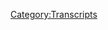 {{Transcript
    | title         = [[723: September 8, 2022]]
    | caption       = [https://knowledgefight.libsyn.com/723-september-8-2022 Listen to this episode on Libsyn]
    | episodeNumber = [[723: September 8, 2022|723]]
    | length        = 01:23:28
}}

{{MessageBox
    | header     = Warning: Bot Generated Content
    | text       = This transcript was automatically generated by transcription software and likely contains many mistakes and misattributions. Please check the audio for definitive quotes, attribution, and context.
    | image      = N3yvass4myg91.webp
    | imagewidth = 50px
    | id         = warning
}}

{{TranscriptBlock
    | name      = Alex Jones
    | timestamp = 00:04
    | text      = Red Alert. Red alert. Red alert. Red Alert knowledge five days. Damn, Jordan I'm sweating. Knowledge party.com It's time to pray. I have great respect for knowledge like knowledge. I'm sick of them posing as if they're the good guys shank me or the bad guy. Knowledge. I'm Dan and Jordan knowledge fight need money Andy and Andy are stopping Andy and Cam handy in Kansas. Just starting to pray. Andy in Kansas, you're on the airplane for a huge fan. I love your world. Knowledge by knowledge fight.com
}}

{{TranscriptBlock
    | name      = Dan
    | timestamp = 00:59
    | text      = Hey, everybody, welcome back. Now try it. I'm damn I'm Jordan. We're a couple dudes sit around worship at the altar of saline and talk a little bit about Alex Jones. Oh, indeed.
}}

{{TranscriptBlock
    | name      = Jordan
    | timestamp = 01:07
    | text      = We are Dan Jordan. Jordan, good question for you. What's your spot today
}}

{{TranscriptBlock
    | name      = Dan
    | timestamp = 01:12
    | text      = but my bright spot today is that while we were recording our last episode, it was brought to my attention on Twitter. Yes. The All Star greatest civil rights attorney of all time. Norm Pattis. Yeah. To our name in a in a court hearing about Alex's bankruptcy cit. Yeah, we're about like the the Connecticut case. Yeah, yeah, getting the name dry. It's knowledge. First, I believe
}}

{{TranscriptBlock
    | name      = Jordan
    | timestamp = 01:41
    | text      = that. I like that, that. I appreciate that. If that was on purpose, Hi, Mark, top marks to you. If it's not on purpose, we earned it. I received
}}

{{TranscriptBlock
    | name      = Dan
    | timestamp = 01:51
    | text      = the rights attorney slash pantsless racist stand up comedian who's
}}

{{TranscriptBlock
    | name      = Jordan
    | timestamp = 01:56
    | text      = gonna say I would have preferred I think I would have preferred to be in his top five
}}

{{TranscriptBlock
    | name      = Dan
    | timestamp = 02:00
    | text      = woke insurance agent,
}}

{{TranscriptBlock
    | name      = Jordan
    | timestamp = 02:01
    | text      = I would have been like, Ah, I mean, if he had written a bit about how these two idiots in Chicago or SJ W's or whatever, that would have been good. I would have been happier with that.
}}

{{TranscriptBlock
    | name      = Dan
    | timestamp = 02:12
    | text      = Yeah, apparently we are a cottage industry.
}}

{{TranscriptBlock
    | name      = Jordan
    | timestamp = 02:18
    | text      = I've been in front of a judge in more ways than I ever thought I would be. That is definitely the case.
}}

{{TranscriptBlock
    | name      = Dan
    | timestamp = 02:25
    | text      = You are technically in front facing exact Texas. Just from a like sort of spatial first. Right, right. Right. Not how I was expecting that to go. No, no, I certainly thought you would be facing. Whoa. Yeah. Absolutely. Yeah. So yeah, that was that was delightful. When I saw the tweet, Anna, Merlin tweeted, she was following hearing. Sure. And when I first saw it, I was like, That's nuts. But also I thought like, what possible fucking context could this be in? Yeah. And then someone linked a clip and I was just like, what a what a loser. Oh, yeah. Yeah. I mean, you know, it's not as exciting as I would have hoped. But also just come on norm. I wanted to stay the preset the Edward with
}}

{{TranscriptBlock
    | name      = Jordan
    | timestamp = 03:12
    | text      = no, you really can't. There's just nothing you can do there.
}}

{{TranscriptBlock
    | name      = Dan
    | timestamp = 03:15
    | text      = Hey, Ed, I love the notion that there is something disqualifying about like, let's say the plaintiffs lawyers appearing on our show or should be being a expert consultant for that case, right. When you could just flash to Norma sitting next to Alex drunkenly screaming about how he wants to the lawyers head on a pike.
}}

{{TranscriptBlock
    | name      = Jordan
    | timestamp = 03:37
    | text      = There's that yes, there is that show there? Is that like, it
}}

{{TranscriptBlock
    | name      = Dan
    | timestamp = 03:40
    | text      = seems like, you know, don't don't pursue this line too far. Norm lest it bite you in the back too.
}}

{{TranscriptBlock
    | name      = Jordan
    | timestamp = 03:48
    | text      = Yeah. Every time I hear civil rights lawyer, it's like, oh, man, I just imagine Atticus Finch with his pants around his ankles safe man wearing an open mic. Like it's just like, that. Can't be what?
}}

{{TranscriptBlock
    | name      = Dan
    | timestamp = 04:01
    | text      = I'm not even sure that didn't even feel like an open mic. Well, it seems like a wedding reception. Were a corporate event. Yeah. That was in the sequel. That's right. Yeah. Yeah. Fair enough. Harper. Lee didn't want to be fair enough. Yeah,
}}

{{TranscriptBlock
    | name      = Jordan
    | timestamp = 04:17
    | text      = that was a smart choice on her part. What's your braids but my brightspot is my brightspot spark my bright spark bright spots are back in style. It's easy to know. I found out something you know, in many ways I'm still the small town boy Sure. You know check shocked by the lights of the big city found out you can renew your registration, your car restricted registration, just like a fucking currency exchange.
}}

{{TranscriptBlock
    | name      = Dan
    | timestamp = 04:45
    | text      = What? Yeah, I didn't know that. I had no
}}

{{TranscriptBlock
    | name      = Jordan
    | timestamp = 04:48
    | text      = idea. I have been going to the DMV every year for I mean, until they did the mailing things or whatever. But I've been going to the DB DMV way more than I need to do.
}}

{{TranscriptBlock
    | name      = Dan
    | timestamp = 04:57
    | text      = That's interesting. I guess that The currency exchanges probably have to diversify a little bit. But it seems weird that they're allowed to know.
}}

{{TranscriptBlock
    | name      = Jordan
    | timestamp = 05:06
    | text      = I know. It's literally like, I don't want to participate in your underground registration ring that the kids run through fucking Western Union or whatever.
}}

{{TranscriptBlock
    | name      = Dan
    | timestamp = 05:17
    | text      = Yeah, but yeah, turns
}}

{{TranscriptBlock
    | name      = Jordan
    | timestamp = 05:19
    | text      = out that that's totally fine. You can get those stickers. You slap them on your plate. You're good to go. Four minutes. Wow. Yeah, drove me insane. Four minutes
}}

{{TranscriptBlock
    | name      = Dan
    | timestamp = 05:27
    | text      = is also pretty good timing for a currency exchange. I've had a couple of times had to pick up a Western Union at one of them. And yeah, it was not that great. Well, I'll
}}

{{TranscriptBlock
    | name      = Jordan
    | timestamp = 05:36
    | text      = tell you that four minutes was enough time for a bunch of people to fill in the line behind me who are not going to take four minutes. I will tell you that right now. Good timing, my friend. Yeah. Worked out. Congratulations and learning new things. growing as a person to this day. Yep.
}}

{{TranscriptBlock
    | name      = Dan
    | timestamp = 05:53
    | text      = Yep. So Jordan, today we have an episode to go over. We're flipping this one around quick because big news happened here on September 8 2022. Yeah, we lost the queen. Queen is out of play. Turns out
}}

{{TranscriptBlock
    | name      = Jordan
    | timestamp = 06:08
    | text      = Ah, yeah. That's kind of
}}

{{TranscriptBlock
    | name      = Dan
    | timestamp = 06:11
    | text      = fun. Here's an out of context drop of Alex talking about Okay.
}}

{{TranscriptBlock
    | name      = Alex Jones
    | timestamp = 06:14
    | text      = And the Queen of England has made the jump into hyperspace. And it's now Bye Bye time
}}

{{TranscriptBlock
    | name      = Dan
    | timestamp = 06:21
    | text      = it is now. Bye bye time. I don't think anyone could put it as poetically or succinctly as bye bye, bye, bye.
}}

{{TranscriptBlock
    | name      = Jordan
    | timestamp = 06:28
    | text      = You know, before when she became a dictator, it was big boy pants.
}}

{{TranscriptBlock
    | name      = Dan
    | timestamp = 06:31
    | text      = It was not big boy pants. Now it's by by time Yeah, I would like to take everyone back to 2019 Or here's Alex's take on the Queen at that point. You're like,
}}

{{TranscriptBlock
    | name      = Alex Jones
    | timestamp = 06:40
    | text      = but wait a minute, the British Royal Family super corrupt. There's a bunch of pedophiles in it. Absolutely. That's well known. And they're not even British themselves. But they know who's winning. They sat on the sidelines to the last minute. And now the Queen just flipped her dictator switch. Because the Brits did vote to get out of the euro. The Euro has been sabotaging things trying to sabotage that economy. And so she just dropped the trillion pound bomb on him. And, man, this is his story. All I gotta say so I'm gonna do my best when we come back to lay this out. This is gonna be spectacular. These alignments are real. The world is now in a bipolar structure. I don't mean that psychologically. That's what it's called. two fronts. and Russia, as usual, is going to be the wild card right in the middle. And Russia, I believe will side with the West in the final equation.
}}

{{TranscriptBlock
    | name      = Dan
    | timestamp = 07:38
    | text      = So yeah, this was a the queen had voted not to suspend parliament. Yeah. And this was Alex saying that she had gone patriot. Yep. Yep. This lasted a day.
}}

{{TranscriptBlock
    | name      = Jordan
    | timestamp = 07:51
    | text      = And it's a great way to memorialize the Queen's legacy.
}}

{{TranscriptBlock
    | name      = Dan
    | timestamp = 07:53
    | text      = I feel like also Russia is gonna align with the West that one in retrospect, 2019 Sounded maybe like Alex was working on something but fell apart.
}}

{{TranscriptBlock
    | name      = Jordan
    | timestamp = 08:03
    | text      = Ooh, a little bit rough, a little bit rough at the end there. So he had a pretty
}}

{{TranscriptBlock
    | name      = Dan
    | timestamp = 08:07
    | text      = positive impression of the queen for a day. hated her. Before that, and after that day, you know, you got to try sometimes you got to throw out possible narratives. Hey, maybe maybe this ball will start rolling and we'll get the queen as a secret Patriot agent. No, like Bill Maher.
}}

{{TranscriptBlock
    | name      = Jordan
    | timestamp = 08:27
    | text      = I understand. But that's just it just seems like it's always been a step too far for me. Yep. Any any patriot. The line should at the base be? No, no Royals, like no Royals. That's the baseline.
}}

{{TranscriptBlock
    | name      = Dan
    | timestamp = 08:41
    | text      = It really seems contradictory because the very,
}}

{{TranscriptBlock
    | name      = Jordan
    | timestamp = 08:44
    | text      = very word comes from the no Royals. Yes.
}}

{{TranscriptBlock
    | name      = Dan
    | timestamp = 08:48
    | text      = Yeah. So we'll get to this. She does not pass away until a bit into the show. So we'll get to see a little bit of what Alex was up to beforehand. Yeah, spoiler alert. It's super racist. And then we'll see how he deals with Queen God bless passing away, God Save the Queen. But before we do, Jordan, let's take a little moment. Say hello to some new walks. Okay, that's a great idea. So first, I love my nugget more than anything in the universe. But I guess my stinky hog boy to thank you so much. You're on our policy walk.
}}

{{TranscriptBlock
    | name      = Alex Jones
    | timestamp = 09:16
    | text      = I'm a policy wonk.
}}

{{TranscriptBlock
    | name      = Dan
    | timestamp = 09:18
    | text      = I'm choosing to believe that's about pets. Yeah, that is next. Rob. Do more like Rob don't thank you so much. You are now policy walk.
}}

{{TranscriptBlock
    | name      = Alex Jones
    | timestamp = 09:24
    | text      = I'm a policy wonk.
}}

{{TranscriptBlock
    | name      = Jordan
    | timestamp = 09:26
    | text      = Thank you very much.
}}

{{TranscriptBlock
    | name      = Dan
    | timestamp = 09:27
    | text      = It's a lien was a d&d, God, What would her domains be just asking? Thank you so much. You are now policy walk?
}}

{{TranscriptBlock
    | name      = Alex Jones
    | timestamp = 09:33
    | text      = I'm a policy wonk. Thank
}}

{{TranscriptBlock
    | name      = Jordan
    | timestamp = 09:34
    | text      = you very much.
}}

{{TranscriptBlock
    | name      = Dan
    | timestamp = 09:35
    | text      = What does that mean?
}}

{{TranscriptBlock
    | name      = Jordan
    | timestamp = 09:37
    | text      = Sure. When were you when I did the DND? Yeah, I read a lot about it. And then I was like, I have I cannot understand all of this. So then I made up all the rules. If you'll recall,
}}

{{TranscriptBlock
    | name      = Dan
    | timestamp = 09:48
    | text      = I was really hoping that you would have a definition for that. Answer a domain.
}}

{{TranscriptBlock
    | name      = Jordan
    | timestamp = 09:51
    | text      = I'm gonna go with the place where abouts they hang. And if saline her domain would be I think Wisdom.
}}

{{TranscriptBlock
    | name      = Dan
    | timestamp = 10:00
    | text      = Sure. Let's say that yeah, so next I made a dreamy creamy in my pants this summer. Thank you so much. You're now policy walk. I'm a policy.
}}

{{TranscriptBlock
    | name      = Jordan
    | timestamp = 10:08
    | text      = Thank you very much. These
}}

{{TranscriptBlock
    | name      = Dan
    | timestamp = 10:09
    | text      = are gross. Yeah. Next Mr. Kylie, appreciate the incredibly supportive and welcoming community and the knowledge fight Facebook page. Thank you so much. You're now policy walk.
}}

{{TranscriptBlock
    | name      = Alex Jones
    | timestamp = 10:17
    | text      = I'm a policy wonk. Thank
}}

{{TranscriptBlock
    | name      = Jordan
    | timestamp = 10:18
    | text      = you very much. That was not gross. No,
}}

{{TranscriptBlock
    | name      = Dan
    | timestamp = 10:20
    | text      = it was wholesome. The palette, yes. So we're gonna start here where Alex starts. And he's pretty excited about something he did just before he got on air.
}}

{{TranscriptBlock
    | name      = Alex Jones
    | timestamp = 10:29
    | text      = Thanks for joining us on this live. Human transmission. It's Thursday, September 8 2022. And, literally 10 minutes ago, before the show started, I ended an hour long interview with now the most banned man in the world. One of the most censored people on the planet and rotate. And it was an amazing interview. He's hosted the show. He's been a guest many times. He's come to Austin visited I've gone out to dinner with him his brother. Yeah, he's a really smart guy and they're misrepresenting who he is because they're scared of male leadership. His message of not being depressed and having a destiny. So I'm going to share some excerpts tomorrow of the interview on the Friday show and then Monday I'm going to Dallas to be on Steven Crowder show
}}

{{TranscriptBlock
    | name      = Dan
    | timestamp = 11:22
    | text      = but wow.
}}

{{TranscriptBlock
    | name      = Alex Jones
    | timestamp = 11:25
    | text      = The Monday will be the Andrew Tate interview in full it will go into the second hour as well because we have 15 minutes or 40 minutes adds an hour so we're gonna try to era last hour long interview it'll take more than an hour very exciting
}}

{{TranscriptBlock
    | name      = Dan
    | timestamp = 11:41
    | text      = gotta promote in advance this Andrew rotate interview who's Andrew tape he's a like I guess he was a former fighter of Mixed Martial Arts kind of got years ago came out like a number of years ago and it was like depression is not real to get over it losers get
}}

{{TranscriptBlock
    | name      = Jordan
    | timestamp = 11:56
    | text      = Boy Yeah, that narrow made a big splash
}}

{{TranscriptBlock
    | name      = Dan
    | timestamp = 11:58
    | text      = and then has become something of a chauvinist icon. The aggressive misogyny right of social media. This influencer type use on Tik Tok just seems like a dumb fuck just one
}}

{{TranscriptBlock
    | name      = Jordan
    | timestamp = 12:17
    | text      = of those people who's in the places where I'm never not but also there's like trilemma and I always on tick tock never there. Yeah, but there's actually like millions upon millions of people. Mostly 13. Yeah, absolutely. raising them up soldiers. Good call.
}}

{{TranscriptBlock
    | name      = Dan
    | timestamp = 12:31
    | text      = So when Alex does things, like make a big deal out of interviewing and rotate, it really just highlights how legitimate Alex is about his principles and how his business model isn't mostly desperately trying to attach himself to anyone he can get attention for associating with Tate is a real piece of shit. And all you really need to know about him is that he fled the UK to go to Romania admits allegations of him abusing women. There he began to operate a webcam site where he'd have women lie to men to scam them out of money, which led to his home being raided by Romanian police quote, following a tip off from the US embassy that a 21 year old American woman was being held against her will
}}

{{TranscriptBlock
    | name      = Jordan
    | timestamp = 13:10
    | text      = way and he's he he did that in the past. Yeah, fairly recently. And now he's still there. What's Yep. Okay,
}}

{{TranscriptBlock
    | name      = Dan
    | timestamp = 13:17
    | text      = this has now become an ongoing human trafficking investigation, which is totally one of the issues that Alex cares about very much and is super serious about. Anyway, Tate is hot right now, because he got kicked off all the social media sites and he was on Tucker show to complain about it fairly recently as well,
}}

{{TranscriptBlock
    | name      = Jordan
    | timestamp = 13:34
    | text      = human trafficking.
}}

{{TranscriptBlock
    | name      = Dan
    | timestamp = 13:36
    | text      = Allegedly.
}}

{{TranscriptBlock
    | name      = Jordan
    | timestamp = 13:38
    | text      = I don't understand this is a conversation.
}}

{{TranscriptBlock
    | name      = Dan
    | timestamp = 13:40
    | text      = I don't either, oh boy. On the one hand, he might have been kicked off these social media sites because he's a violent misogynist, whose content breached various platforms Terms of Service, but he might have also been kicked off for coordinated abuse of the platform itself. He runs a thing called hustlers University, which is basically a pyramid scheme where he teaches young men how to scam people about things like cryptocurrencies. They're a bunch of allegations that through his following, he engaged in coordinated efforts to manipulate algorithms to boost his content with tons of fake accounts and things like that. So
}}

{{TranscriptBlock
    | name      = Jordan
    | timestamp = 14:12
    | text      = he's like a stupid Moriarty. That's what's happening. He's like some sort of center of the dumbest screw around ring that there's been Jesus fucking Christ. Point is
}}

{{TranscriptBlock
    | name      = Dan
    | timestamp = 14:23
    | text      = whether it's because of hateful ideology, or because of abusing the platform, anyone would have plenty of reason to kick and rotate off their site. And at the moment, he's getting tons of attention, and his audience might be ripe for the picking now that it's harder to get Tate's content online. So if I were Alex, I would see a prime opportunity to try and scoop up some of these disaffected youth that has radicalized the
}}

{{TranscriptBlock
    | name      = Jordan
    | timestamp = 14:47
    | text      = vultures are circling trying to pick apart the carcass of that audience. Yeah,
}}

{{TranscriptBlock
    | name      = Dan
    | timestamp = 14:52
    | text      = those are the people who are going to be willing to give this fella a platform right? Tucker and Alex coming in.
}}

{{TranscriptBlock
    | name      = Jordan
    | timestamp = 14:59
    | text      = No easy He's like a job fair. That's just a bunch of people coming in like, Hey, do you want to make a lateral move to Infowars? Or, or whatever you want? Yeah.
}}

{{TranscriptBlock
    | name      = Dan
    | timestamp = 15:09
    | text      = I mean, it's like, okay, we've disrupted essentially the business model that Andrew Tate was operating. Right, right. You know, he doesn't have the social media algorithms to game and scam people with. And so essentially, that hustle is over. But he does have a currency. And that is the number of people who he has turned into rabid followers. And essentially, what you're doing is trying to sell those followers to somebody. Yeah. And Alex is willing.
}}

{{TranscriptBlock
    | name      = Jordan
    | timestamp = 15:38
    | text      = Yeah. Yeah, man. Yeah, it's fun how often the audience is the product, and they are happy about it. But make repeat.
}}

{{TranscriptBlock
    | name      = Dan
    | timestamp = 15:46
    | text      = Make no mistake about it too, though. Like, this isn't a new thing. Alex has been a fan of Andrew. Because of his Yeah. Troubling views. Yeah, that would make sense. So Alex gets into some headlines of some stuff. And it's like I said, fairly racist.
}}

{{TranscriptBlock
    | name      = Alex Jones
    | timestamp = 16:05
    | text      = And by the way, I love black people. I love stop there. I love brown people. I love people. There's wonderful black people. But if you're wonderful on swabs are really evil, horrible, white person. Rich shells is really evil, horrible black person, by person. What, but you've got racial attacks going on around the US that used to be 10 to one black on white. Now it's 21 or higher. And every day, a white man, a white woman, a white child is kidnapped, raped, tortured and murdered by crazy racist black people. And I got a bunch of cases of it today we'll be getting to a little bit later and I hate covering the stuff but the media isolates it suppresses it, and when a crazy white person and they're out there a bad white person goes out there and does something evil man it is the top story everywhere and every white person is guilty every white person is to blame collectively, like it was a mass shooting every gun owner is to blame when that's horse crap or when a Muslim runs over somebody you know 20 People with a car or 100 people in the case of nice France you don't blame the bus you don't blame the truck you blame who did it but they try to suppress when the Islamics do that so what it's open season on white people by the ruling globalist White, New World Order, wait because they want us all killing each other what but I have case after case like this crazy new shooting in Atlanta, I wouldn't want to air the video of the guy running around just randomly shooting women and you name it. And then smiling when he gets arrested. And it's so proud of all the people he just shot even led out by George Soros da after a bunch of crimes he committed, then you'd have this individual in Tennessee that kidnap the poor white lady teacher. I don't care if he's black or white. She's a human being took her raped her and tortured to death. And because he's black on white, they're suppressing the story. Can you imagine if a white dude kidnapped a black woman and went raped and murder it'd be on every channel everywhere and all whites will be to blame. So that is this division they're pushing.
}}

{{TranscriptBlock
    | name      = Dan
    | timestamp = 18:16
    | text      = So first things first, Alex is just make up numbers when he says that the incidence of black on white racially motivated crimes has gone from 10 to one to 20 to one, that's just him pushing the white identity fear that essentially powers his shows ideology. Yeah, we've gone over this 100 times. So I'm not gonna get too deep into it again. But what Alex is doing here is just pushing a very standard white supremacist talking point that many view is one of the most effective gateways towards radicalizing people into deeper racism. Famously, it was lies about racial crime statistics put out by the Council of conservative citizens that Dylann Roof cited as being the thing that began his path toward carrying out his racist mass murder. There was a black man who was charged with the murder of a white teacher in Memphis. That's true, but it's not clear that it was a racially motivated crime. There was a black man who carried out a shooting spree recently. But that is also something that Alex can't prove how to racial motivation. He doesn't care about the actual crime. He just sees any crime where the perpetrator is black and the victim is white as happening because the victim is white. This is shockingly consistent in Alex's ideology over the years, and it's because he's a deeply racist person. Also to his point of whether or not you know, if there were white men who have kidnapped black women, and now if that did happen, it would be the biggest deal ever. I would ask him or most of the people in his audience if they know who Joshua Edwards is, and the answer is likely no. He was a member of the Aryan Brotherhood, who kidnapped and raped a black woman in 2019 ultimately being sentenced in 2020. I've never heard Alex bring that up. I don't think that that is something that is been plastered all over headlines.
}}

{{TranscriptBlock
    | name      = Jordan
    | timestamp = 19:53
    | text      = It doesn't appear that he's particularly interested in black women being among if not the highest The percentage of victimized groups in the in the fucking country Yeah.
}}

{{TranscriptBlock
    | name      = Dan
    | timestamp = 20:06
    | text      = Or what about Robert David fyke. He was sentenced to 30 years in prison in late 2021 for kidnapping a 14 year old black girl who he had met online, taking her across state lines and sexually abusing her. Or Wayne Marcel who paid someone $2,000 to take that same child from fixe home in Texas to Illinois, where he picked her up and took her to Connecticut explicitly for the purposes of sexually abusing her. Here's the thing though, these are horrific crimes where the perpetrator was white and the victim was black. But even in the case where the guy was in the Aryan Brotherhood, you would have to work to prove that the crime he committed was motivated by race. It's possible and you might make that assumption, but it isn't guaranteed, even though he clearly is a racist. And these are cases that Alex has never heard of and fly directly in the face of the reality that he wants to portray for his audience. If anything he said meant anything these names would be household names, but they're not right. Yep. Anyway, Alex is just a racist, and he's pushing standard white supremacist talking point. I mean,
}}

{{TranscriptBlock
    | name      = Jordan
    | timestamp = 21:08
    | text      = those are those are like, legit Reconstruction Era South propagandists would be like, Man, you're going a little bit too hard on this, that is fucking insane. And Alex
}}

{{TranscriptBlock
    | name      = Dan
    | timestamp = 21:18
    | text      = has every reason to understand the dynamic here and how these talking points have been used historically. That's,
}}

{{TranscriptBlock
    | name      = Jordan
    | timestamp = 21:24
    | text      = that's just to me. We've been desensitized to it so much, but like that is literally a you bring that straight from the Civil War into today. That is what that is. Yeah.
}}

{{TranscriptBlock
    | name      = Dan
    | timestamp = 21:39
    | text      = So Aleksa is, I mean, this is just this is his shit.
}}

{{TranscriptBlock
    | name      = Alex Jones
    | timestamp = 21:44
    | text      = And the truth is, the real persecution in this country is the unborn as the exploitation of migrants, and it is the murder and torture and killing of white people, because the media is out there. And all these movies, all these TV shows, saying that white people are inherently bad white people are inherently evil, and they deserve to die. So some sweet little school teacher gets grabbed at gunpoint, in Memphis that will play her singing to her kindergarten students in a minute. She gets raped and murdered, and that's okay. And the media suppresses the story. It's disgusting. And when they question these guys, they say, well, she's a white person. She deserves it. I could play in the New Black Panther Party all day long in Houston. And in Chicago, and in Oakland, I got all the clips. Helen had these guys on before saying, Don't mug other black people go out mug and Rob white people. Hey, how about you don't mug or rob anybody.
}}

{{TranscriptBlock
    | name      = Dan
    | timestamp = 22:45
    | text      = So no one's suppressing any story. There's heavy coverage of the case of this teacher from Memphis, Eliza Fletcher on all major media outlets. When Alex says that the story is being suppressed. What he means is that he's mad that the media isn't covering it as a crime committed by a black man against a white woman because she was white. This is also a classic white supremacist talking point that racist crimes against white people are intentionally being suppressed. Alex deploys these talking points because they're effective. And because he's racist. Also, that clip he's talking about from the New Black Panther Party, I believe, if I recall correctly, is a clip of colleague Mohammed who died in 2001.
}}

{{TranscriptBlock
    | name      = Jordan
    | timestamp = 23:24
    | text      = Right, right. Right.
}}

{{TranscriptBlock
    | name      = Dan
    | timestamp = 23:25
    | text      = He was really close. Yeah, he all over the place. Yeah. I mean, you're saying that we're desensitized. And there is a little bit of that that's true. But I mean, even as I was listening to this, like, well, he's swinging. Yeah, this is yeah, this is pretty notably. over for him
}}

{{TranscriptBlock
    | name      = Jordan
    | timestamp = 23:41
    | text      = today. Yeah. I mean, and it is, it is such like, that is the attack, because it's the only avenue for that you wrote with so many of these people have to look around and be like, Why am I hearing about all these racist white people? And not enough about people who are racist towards white people? And there's an obvious answer, but you can't do that. So instead, they're like, ah, because they're suppressing it. I see. That makes way more sense, then both statistics and a massive history of this country working together now. Yeah. Right.
}}

{{TranscriptBlock
    | name      = Dan
    | timestamp = 24:17
    | text      = And, you know, you want to convey the feeling that you're under attack by the other or whatever, you know, that's what Alex wants to convey to the audience. Feeling is what he wants to exploit and use and grow, of course, and if you want to look into these feelings that you have, maybe you don't find the information that Alex would be presenting as you should be able to find all this stuff, right. Well, the reason is because it's being suppressed. It's a workaround. It's, of course, it's very effective. Yeah. And it works for every group. Anyway, Alex's ease on this,
}}

{{TranscriptBlock
    | name      = Alex Jones
    | timestamp = 24:56
    | text      = but Rob, one of the producers who just so happens to be black He came in here and reminded me of a great report he did in June, titled The brainwashing of white supremacy. And again, folks are setting us all up. We're all being targeted for lawlessness, and collapse. And by these major cities, literally these days that Soros puts in letting black people specifically commit crimes. Specifically, I'm talking murder, you name it, I showed you the Chicago Illinois law where you can be released with first or second degree murder after one day in jail. I know that doesn't sound real. It's real. A Safety Act. So none of this seems real, because it's tyranny.
}}

{{TranscriptBlock
    | name      = Dan
    | timestamp = 25:36
    | text      = I'm sure I don't need to explain that the Safety Act doesn't make it so black people commit crimes in Illinois as Alec seems to be implying, yeah, I do want to point out, however, that the idea that there are evil Jewish puppet masters who are getting minorities to attack White people is a hallmark of white supremacist propaganda. I don't want to put too fine a point on this here. But this episode is extreme. Even by Alex's standards. It's the beginning is really chock full of white supremacist tropes. Yeah, this
}}

{{TranscriptBlock
    | name      = Jordan
    | timestamp = 26:04
    | text      = is just this is KK shit. Yeah, straight up. If this was a if this was a que if it was a Klan meeting, this is what you would hear. Yeah, yeah. Yeah. And you would hear also the N word on top of that, so norm would be there. Yeah. With his pants down. Yeah. Like all good K K K rally.
}}

{{TranscriptBlock
    | name      = Dan
    | timestamp = 26:20
    | text      = So we shift tone a little bit here. Alex has got some news he wants to cover.
}}

{{TranscriptBlock
    | name      = Alex Jones
    | timestamp = 26:26
    | text      = But I wanted to hit some of the other news breaking and things that are going on, but the great Harrison Smith and some of his crew. So his compadres put together this new little piece called if I worked at CNN, a little r Maj. A farewell a little boy viooz to Brian Humpty Dumpty Stelter.
}}

{{TranscriptBlock
    | name      = Jordan
    | timestamp = 26:54
    | text      = I'm not mad at the crew
}}

{{TranscriptBlock
    | name      = Harrison Smith
    | timestamp = 26:59
    | text      = you know, it's not always easy being on the outside being disciplined, being scrutinized to be judged not having anybody telling you what to say or or when to say it. Sometimes I wonder what's my chosen and easier paths more mainstream firework madman like the son of the end of a featured bullshit was a steady
}}

{{TranscriptBlock
    | name      = Dan
    | timestamp = 27:32
    | text      = good stuff. Wow. Yeah. Wow. Harrison could never get hired at any media outlet that's legitimate because he sucks that he does bad work. Yeah, Infowars is literally the only place that has standards low enough to hire him and he's only on air because David Knight and Steve magenic got into a fight now it's fired. David Yeah, yeah, he has like your laughable
}}

{{TranscriptBlock
    | name      = Jordan
    | timestamp = 27:54
    | text      = fifth string behind David Knight. Yeah,
}}

{{TranscriptBlock
    | name      = Dan
    | timestamp = 27:57
    | text      = you are only on air because like metaphorically the the six quarterbacks got injured
}}

{{TranscriptBlock
    | name      = Jordan
    | timestamp = 28:04
    | text      = Yeah, absolutely. Absolutely just a
}}

{{TranscriptBlock
    | name      = Dan
    | timestamp = 28:07
    | text      = badge of honor like oh yeah, Harrison Smith if he worked at CNN would be hosting the prime time it is the fuck out he's
}}

{{TranscriptBlock
    | name      = Jordan
    | timestamp = 28:15
    | text      = a bit like one of the one of the the car dealership commercial people being
}}

{{TranscriptBlock
    | name      = Dan
    | timestamp = 28:19
    | text      = like Wolf Blitzer. Or hearing
}}

{{TranscriptBlock
    | name      = Jordan
    | timestamp = 28:22
    | text      = aids one of the car it's one of like the Bob rohrman being like, man, that fucking Jon Hamm narration over those Mercedes commercials or whatever. He's fucking sucks. They need the rohrman.
}}

{{TranscriptBlock
    | name      = Dan
    | timestamp = 28:34
    | text      = Rodman does good work. Robert does good. Because he chose to be a dissident that he's not that easy. What does he think of his work? Man? I
}}

{{TranscriptBlock
    | name      = Jordan
    | timestamp = 28:44
    | text      = bet he thinks he's great at commercials. This
}}

{{TranscriptBlock
    | name      = Dan
    | timestamp = 28:45
    | text      = is all fun and games and it's cute. But this this like high school AV project as little music video, they're playing this. It's nonsense. It's so much easier to be in the mainstream media. It's a message that's fun for them. But it's hollow. It's meaningless.
}}

{{TranscriptBlock
    | name      = Jordan
    | timestamp = 29:01
    | text      = I made that video on VHS when I was 12. Yep. Yeah,
}}

{{TranscriptBlock
    | name      = Dan
    | timestamp = 29:06
    | text      = it's a little bit maudlin. It's a little bit childish. Also, this early reading is weeks old by now, a little bit dated. Makes you guys really look like petty losers. Moved on
}}

{{TranscriptBlock
    | name      = Jordan
    | timestamp = 29:20
    | text      = a little bit. Like, listen, you've got maybe two days to turn that around and get it out and have it be relevant and funny. Now it is just sad. It's just sad.
}}

{{TranscriptBlock
    | name      = Dan
    | timestamp = 29:32
    | text      = You might also notice that the first stanza of that song includes a reference to CNN pushing white guilt. This is because it was produced by Harrison Smith's team and he's much more clearly aligned with the young white identity folks like the flint s community. So this is to be expected. And it's continuing the theme here of pretty racist content. Yeah, we're going we're going to racial buttons quite a bit.
}}

{{TranscriptBlock
    | name      = Jordan
    | timestamp = 29:55
    | text      = This is crazy show. Yeah.
}}

{{TranscriptBlock
    | name      = Dan
    | timestamp = 29:57
    | text      = So Alex has some actual news. Not
}}

{{TranscriptBlock
    | name      = Jordan
    | timestamp = 30:00
    | text      = Good thing that Queen died Oh, nothing but racist.
}}

{{TranscriptBlock
    | name      = Dan
    | timestamp = 30:04
    | text      = I mean, it's it's harsh, it's harsh. So that was a misdirect on my part because he was gonna get to the news but he couldn't because he had to play hairstyle for airsoft for good Miss dumb art project right? But now you got some actual news.
}}

{{TranscriptBlock
    | name      = Alex Jones
    | timestamp = 30:20
    | text      = But I wanted to hit this briefly. I don't dislike this individual who's the new monkey pox czar? Like one death in the US into the world 9% of a gay man. I don't hate this man because he likes other men. I hate him. Because he's all part of this new ruling class where you have to either be a woman or be a homosexual bully in positions of power. And then the President is a white dudes are constantly dresses up and is involved in satanic activities according to himself, and a bunch of other really gross stuff. I'm not gonna say on air. But I started investigating it last time when the story broke yesterday and I quit investigating very quickly, because I didn't want to go down that rabbit hole.
}}

{{TranscriptBlock
    | name      = Dan
    | timestamp = 31:01
    | text      = Yeah, he stopped investigating because there wasn't anything there. No, he is just a gay man who is the Deputy monkeypox coordinator, right? And there was a picture of him wearing like a like a button up shirt. And then underneath, there's like a harness? Yeah. And it's a harness that looks like a pentagram. Sure. And so this is now he is deeply involved in Satanism,
}}

{{TranscriptBlock
    | name      = Jordan
    | timestamp = 31:22
    | text      = and all the things that you might think like, when you're on your way to med school. At the end, you're never gonna be like, Well, I'm probably going to be the center of a monkey box conspiracy theory.
}}

{{TranscriptBlock
    | name      = Dan
    | timestamp = 31:34
    | text      = Yeah. I find this to be a little thin. And also, I don't understand Alex's conception that you have to be a woman or homosexual to be in a position of power. It just, you know, I think I feel like that's a talking point. He just deploys to attack the the people who happen to be women who are in positions of power, because he doesn't like that, that that seems crazy. He doesn't like that happening at all. So
}}

{{TranscriptBlock
    | name      = Jordan
    | timestamp = 32:02
    | text      = it's not a it's not like a genuine observation. You're saying
}}

{{TranscriptBlock
    | name      = Dan
    | timestamp = 32:05
    | text      = I think it's not okay. That's crazy. So
}}

{{TranscriptBlock
    | name      = Jordan
    | timestamp = 32:07
    | text      = you're saying that he's looking at things and then making it up on his own?
}}

{{TranscriptBlock
    | name      = Dan
    | timestamp = 32:11
    | text      = I know that's not in his character. It's foreign to us. But yes, so here Alex gets really gross about this t shirt Great. This sucks and is very disgusting. II
}}

{{TranscriptBlock
    | name      = Alex Jones
    | timestamp = 32:24
    | text      = because I didn't want to go down that rabbit hole, but in the Satanism into some really destructive stuff, really hurtful things to his own body. And he's par for the course.
}}

{{TranscriptBlock
    | name      = Jordan
    | timestamp = 32:35
    | text      = Psychopath.
}}

{{TranscriptBlock
    | name      = Alex Jones
    | timestamp = 32:35
    | text      = Dr. Dimitri das Zacharias, the director of Joe Biden's national monkeypox Response Team held his first press conference Wednesday. But attention online focused on the generic photos of him in the past. And again, for a family audience. We're not going to show you the stuff but he's into things like eating goop. And here he is. Why are we surprised with a Big Ben Graham and hailing shaitan show what a god to follow. Eat that poop so delicious.
}}

{{TranscriptBlock
    | name      = Dan
    | timestamp = 33:07
    | text      = What are you talking about? I don't understand. Like there is a real new thing. Like this is not something that I remember Alex doing in past time. Yeah, like equating being gay with eating poop.
}}

{{TranscriptBlock
    | name      = Jordan
    | timestamp = 33:22
    | text      = I think this is I think we're in full regression is turning like we were joking about him being only capable of children's level thought for years. I think he's now actually descending back into a larval state
}}

{{TranscriptBlock
    | name      = Dan
    | timestamp = 33:37
    | text      = well I know that like like particularly virulent anti gay propaganda Sure. Hate speech in the past has involved like yeah, and and that kind of stuff anyway to dehumanize. When you're talking about a regression in terms of his mental state. It also is a regression to like more explicit bigotry. And like, talking points that are much more at home in places that oh, yeah, little bit.
}}

{{TranscriptBlock
    | name      = Jordan
    | timestamp = 34:05
    | text      = No, you go back. You go back to like 1998 and shit like that. And you just you think about what was okay to just toss about? Yeah,
}}

{{TranscriptBlock
    | name      = Dan
    | timestamp = 34:15
    | text      = it's crazy. Yeah, no, apparently. Here. Hey,
}}

{{TranscriptBlock
    | name      = Jordan
    | timestamp = 34:18
    | text      = it's back. Yeah, everything old is new again.
}}

{{TranscriptBlock
    | name      = Dan
    | timestamp = 34:21
    | text      = So at some point, Alex gets word that shits not good with the queen. Sure. And he doesn't really care.
}}

{{TranscriptBlock
    | name      = Alex Jones
    | timestamp = 34:32
    | text      = Taught by with that works when a world leader dies. They're always dead. They tell you later. That was Franco and Spain's dead for three days for the announcer Look, maybe Prince Philip got reincarnated came back as a deadly virus to kill her. To come back until 8% of world population. I don't wish the old Queenie who's about as British as a Transylvanian vampire bad. I don't. I don't wish her any any any ill will. Oh, but, man, I am just sitting it anymore. She's dead tree was founded in defiance of these people. And in fairness to her, she's from a German Transylvanian bloodline. He's like 10% old British bloodline. It's just disgusting to sit there and watch these people and people worshipping people because their bloodline, that is not what freedom is all about. It's not what America is all about. Now, I
}}

{{TranscriptBlock
    | name      = Dan
    | timestamp = 35:22
    | text      = should tell you that Donald Trump Jr. is
}}

{{TranscriptBlock
    | name      = Jordan
    | timestamp = 35:25
    | text      = a leader. Yeah. I mean, oh, no, it's so ridiculous. Anyways, let's think about how many presidents and their sons have been President.
}}

{{TranscriptBlock
    | name      = Dan
    | timestamp = 35:34
    | text      = Wow. To Quincy Adams, or there's not even a son. Now. That's true. That's just George Bush and George W.
}}

{{TranscriptBlock
    | name      = Jordan
    | timestamp = 35:43
    | text      = Wasn't there another one? I don't think so. Yeah. They're all related by the German Transylvanian bloodline know that.
}}

{{TranscriptBlock
    | name      = Dan
    | timestamp = 35:53
    | text      = Yeah. Taft was actually his son was Clinton. I don't Sure why not. Oh, that'd be a big stretch. Yeah. timewise.
}}

{{TranscriptBlock
    | name      = Jordan
    | timestamp = 36:01
    | text      = Well, I mean, then that let me just throw it more towards the established aristocracy. We can agree there's an established aristocracy, in terms of like Kennedys and Clintons and multiple that kind of thing. Yeah,
}}

{{TranscriptBlock
    | name      = Dan
    | timestamp = 36:15
    | text      = for sure. There are sort of legacies or whatever. But in terms of dynasty type, type shade who are actually president. Yeah, you're right. You're right. So we got a Benjamin Harrison was the grandson of William Henry Harrison. Right. Right. All right. James Madison and Zachary Taylor were second cousins. Right?
}}

{{TranscriptBlock
    | name      = Jordan
    | timestamp = 36:36
    | text      = Well, that's close enough for horseshoes. and hand grenades. As they say FDR
}}

{{TranscriptBlock
    | name      = Dan
    | timestamp = 36:40
    | text      = was the fifth cousin of Teddy Roosevelt. Just as a fifth cousin. I don't know if any of this is fully accurate. I just Googled it. This is on factor monster. So I effect a monster wouldn't lead me wrong.
}}

{{TranscriptBlock
    | name      = Jordan
    | timestamp = 36:54
    | text      = Any anything over two cousins doesn't count for me. It just doesn't count
}}

{{TranscriptBlock
    | name      = Dan
    | timestamp = 36:58
    | text      = Dr. Oz or that?
}}

{{TranscriptBlock
    | name      = Jordan
    | timestamp = 37:02
    | text      = Yes, anything over.
}}

{{TranscriptBlock
    | name      = Dan
    | timestamp = 37:03
    | text      = So Alex has a guest on in the second hour. It is the guy who runs gab Andrew torba. Wow. And he's got a book out that he's promoting. It's a bullshit.
}}

{{TranscriptBlock
    | name      = Andrew Torba
    | timestamp = 37:17
    | text      = Our book actually comes out tomorrow. So we've been doing this through pre orders. And like you said, it just shows how popular these ideas are. And it shows how big our movement is, I think one of the things that the enemy wants us to believe is that we're isolated or that we're alone, or that, you know, the people that share our values in our worldview are very small a number, but that's actually the opposite is true. We make up you know, 80 to 90% of this country, and the elites in DC and in Silicon Valley. And in New York City, they make up the small percentage of people that are running this country right now. And their worldview and their values are diametrically opposed to us. And what we saw happening before we wrote this book was they were trying to subvert this term, Christian nationalism. What is Christian Nationalism means? Well, it means you're a Christian. And it means that you're a nationalist. What is a nationalist? neighbor is someone who loves their country. So you know, being a Christian nationalist is not a bad thing. In fact, you know, during our research of this book, what we found is that prior to the founding of this country in 1776, there were explicitly Christian countries for the first 200 years, with the early colonies. I mean,
}}

{{TranscriptBlock
    | name      = Dan
    | timestamp = 38:24
    | text      = those weren't countries, those were colonies, and that was before our country. What was constitution that we
}}

{{TranscriptBlock
    | name      = Jordan
    | timestamp = 38:30
    | text      = what's the point of the Constitution? If you could just say that Christian nationalism is fine, because well, it's not quite what people say it is.
}}

{{TranscriptBlock
    | name      = Dan
    | timestamp = 38:36
    | text      = This is this dumb thing. Where words don't actually mean the things they mean that's a good point. You know, like you we heard like Dave Dobbin Meyer coach day he was talking about being a white nationalist, white nationalist. Yeah. As opposed to understanding this as a compound noun. Yeah. Being a nationalist who is Christian is not the same thing as being a Christian nationalist. Right. And Andrew torba, is very explicitly and I don't think unknowingly trying to blur that.
}}

{{TranscriptBlock
    | name      = Jordan
    | timestamp = 39:05
    | text      = I mean, yeah, and the thing that is so stupid that is so so so stupid to me, is that everybody keeps saying Christian. Everybody keeps saying Christian. Everybody keeps saying Christian, but what if you did get a Christian nation with Christian ideals or whatever? You don't know what fuckers are in power? You don't think you know people think oh, it's Christian nationalists. You don't know if it's a Catholic Christian nationalism. It's you don't know if it's a Presbyterian Christian nationalist? I
}}

{{TranscriptBlock
    | name      = Dan
    | timestamp = 39:36
    | text      = think Andrew does. I think he does, too. Based on his definition, I
}}

{{TranscriptBlock
    | name      = Jordan
    | timestamp = 39:40
    | text      = think these people think that it's their own idea of Christianity. They share it with anyone else. You're all insane to me.
}}

{{TranscriptBlock
    | name      = Dan
    | timestamp = 39:47
    | text      = Well, yeah. And I think that their particular brand of Christianity is not super mainstream. Some, some elements are perhaps but some, some are a little bit more of fringy but yeah,
}}

{{TranscriptBlock
    | name      = Jordan
    | timestamp = 40:02
    | text      = all we learned is that crucifying people eventually leads to good things.
}}

{{TranscriptBlock
    | name      = Dan
    | timestamp = 40:07
    | text      = That is, that is the wrong lesson. I think. I think that would be interesting. If you did have a Christian nationalism that was based around like, I don't know, giving to the poor. Yeah, I mean, you, most of these people wouldn't be. That'd be an interesting version of it. That's not what they would want. No, they
}}

{{TranscriptBlock
    | name      = Jordan
    | timestamp = 40:25
    | text      = wouldn't want a Unitarian Christian nation. Like what it's it's so silly to me how many absurd divisions there are in that concept of the block Christianity. And yet, when it comes to electoral politics, people are willing to go along with Christian as though it's a fucking word. It's crazy.
}}

{{TranscriptBlock
    | name      = Dan
    | timestamp = 40:42
    | text      = It is it is a big subset, or a big set with a bunch of subsets. Yeah. So anyway, they want to create a Christian nation. That's basically it. And that is Christian nationalism to them. And they are trying to the two things that they're trying to blend together are being Christian and being nationalist, which I think most people would view as like, alright, good for you. And being a Christian nationalist, which I don't think most people would be okay with, because that has to do with Christians being in charge of literally everything about how the country runs a country run by Christians by Christian rule. Right. And that is under Sharia law. And that's what torba and Alex want. Yeah,
}}

{{TranscriptBlock
    | name      = Unknown Speaker
    | timestamp = 41:25
    | text      = it's about returning to that. It's about understanding the historical bedrock of our nation is grounded in Christianity. And it's about waking Christians up because I think a lot of our Christians are just, you know, sleepwalking through history right now. And they refuse to get engaged in in public discourse. And
}}

{{TranscriptBlock
    | name      = Alex Jones
    | timestamp = 41:43
    | text      = they don't realize that the churches today are 501 C three and bought off. Christianity was a religious, spiritual movement that politically took over. And now we let people practice their own religion. We don't make them convert. We're not Islam, but we're Christian. And that's what this country is.
}}

{{TranscriptBlock
    | name      = Unknown Speaker
    | timestamp = 42:00
    | text      = That's right. I'm Christians all the time. So that's such
}}

{{TranscriptBlock
    | name      = Dan
    | timestamp = 42:03
    | text      = a telling clip, and it pretty well encapsulates Alex's ideology. He doesn't believe in America, everyone is able to practice their religion or lack of religious belief freely. He believes that Christians are right and should be in charge. And because they're so nice, they allow everyone else to practice their religions. Yeah, that's what he believes.
}}

{{TranscriptBlock
    | name      = Jordan
    | timestamp = 42:21
    | text      = It's so nice of the correct result of religion to have the the benevolence necessary to allow people to worship false gods and Satan. I guess
}}

{{TranscriptBlock
    | name      = Dan
    | timestamp = 42:31
    | text      = this is nonsense. And it's not religious freedom or tolerance. Having a belief system like this strongly implies that at some point, if they wanted to, the Christians could stop allowing people to practice certain religions and they would be well within their right to do so. Obviously, if that happened, it would be because a particular religion had just gone too far and taken their Christian tolerance for weakness, or at least that's how it would be easy to sell it under this framework.
}}

{{TranscriptBlock
    | name      = Jordan
    | timestamp = 42:55
    | text      = Yeah, you remember how inalienable rights are things that can be taken away for
}}

{{TranscriptBlock
    | name      = Dan
    | timestamp = 43:00
    | text      = right? Yeah, I personally find it hard to believe that Alex actually believes any of this live and let live nonsense. He's saying. He's very consistent in expressing his belief that all Islam is radical and incompatible with the West. He constantly yells about Satanists to being pedophiles who drink children's blood. He believes that atheists are secretly trying to dehumanize people from their connection with God. So there'll be tricked into transhumanism. He may believe that people in the US only have religious freedom because Christians are nice enough to let them but he doesn't want that to be the case. If given half the chance, he would almost certainly try to outlaw these religions and probably others, and it would be so easy for him to rationalize considering that he's super clear that his enemies are all in league with the literal Beelzebub. Yep, it's all a load of bullshit. And it's not a great sign that the first hour of the show has been essentially a white supremacist talking point fast. And now the dude who runs a Twitter clone that swamped with bigots is on to launder the term Christian nationalism says outrageous
}}

{{TranscriptBlock
    | name      = Jordan
    | timestamp = 43:59
    | text      = and I again, I mean, I know I know, I just made this point, but I can't stress it enough. If this type of Christianity is allowed to make a quote, Christian nation, you will not be allowed to practice your type of Christianity if it does not share the bed. You're just an apostate. You're a fucking you're you're an infidel, like
}}

{{TranscriptBlock
    | name      = Dan
    | timestamp = 44:19
    | text      = yes, the very short walk.
}}

{{TranscriptBlock
    | name      = Jordan
    | timestamp = 44:21
    | text      = If you're a Christian, the number one thing you should hope for is that there is no national religion because you're fucked.
}}

{{TranscriptBlock
    | name      = Dan
    | timestamp = 44:28
    | text      = So we get to the point where Alex finds out that the Queen has died and tore buzz and in the mix torba is in play the queen is out of play. Right, right, right. And Alex has got a riff
}}

{{TranscriptBlock
    | name      = Alex Jones
    | timestamp = 44:41
    | text      = and her husband, Prince Philip said he wanted to come back as a particularly deadly virus and be reincarnated to contribute to depopulation. And I just hope that he didn't get his wish. I hope because I love the queen so much. Do you think he can Ruben's Philip didn't kill the queen. The process really what I'm hoping right now, but I would that be a turn of fate that he was reincarnated as a particularly deadly virus guys pull the quote up Prince Philip on reincarnated as deadly virus. He told the Audubon Society that he told Deutsch on tour that and he told Reuters that there's three interviews where he said he wanted to come back as a virus to lower population. I hope. As he said he wanted to come back Gil Babel. That's his wish on mine. I hope Prince Philip didn't get his wish.
}}

{{TranscriptBlock
    | name      = Dan
    | timestamp = 45:39
    | text      = Do you have nothing?
}}

{{TranscriptBlock
    | name      = Jordan
    | timestamp = 45:42
    | text      = What's so stupid is that is insane.
}}

{{TranscriptBlock
    | name      = Dan
    | timestamp = 45:45
    | text      = Yeah. Also, there wasn't three interviews. It was one children's book type thing where like if I were an animal that asked a bunch of celebrities, this and then it was published in a bunt like it was cited. Yeah, some articles that Alex is claiming are a bunch of interviews. Yeah. And it wasn't about killing off humanity was a much more thoughtful answer than that. But Alex doesn't give a shit No. Anyway, apparently maybe. Prince Philip came back as a virus just to selectively take out his wife. It is
}}

{{TranscriptBlock
    | name      = Jordan
    | timestamp = 46:14
    | text      = so weird weird that we can go from like I think we're a Christian nation because Christianity is right to Alex genuinely being concerned about reincarnation. Like, Listen, man, I hope this isn't how it works. The whole selling point of your religion is that you know what happens when
}}

{{TranscriptBlock
    | name      = Dan
    | timestamp = 46:30
    | text      = you die? I think you're right if we're to take this to mean anything right? I think in reality Alex is spinning his wheels just taught.
}}

{{TranscriptBlock
    | name      = Jordan
    | timestamp = 46:38
    | text      = Oh, I wish That's
}}

{{TranscriptBlock
    | name      = Dan
    | timestamp = 46:41
    | text      = That's adorable. It's got to take
}}

{{TranscriptBlock
    | name      = Alex Jones
    | timestamp = 46:43
    | text      = back to Andrew torba. Andretti anything to say about the queen, Queen Elizabeth a second making the jump to hyperspace.
}}

{{TranscriptBlock
    | name      = Unknown Speaker
    | timestamp = 46:51
    | text      = I hope she knew Jesus Christ as our Lord and Savior. That's what I'll say. You know, it's, it's unfortunate. There's there's so much going on now. But she lived life. And you know, again, I just hope that she knew Jesus Christ as our Lord and Savior. That's the most important decision that you can make in your life. And it's a decision that I hope a lot of people are taking seriously now. There's so much fear in our world. There's there's so much uncertainty.
}}

{{TranscriptBlock
    | name      = Dan
    | timestamp = 47:16
    | text      = I've heard Andrew torva on Alex's show before and this wasn't this this this feels like okay, this is your you've fully committed to this as your hustle now. Yeah. I mean, not to say that he wasn't you know, a Christian before thing but it seems like this has become a bit front and center.
}}

{{TranscriptBlock
    | name      = Jordan
    | timestamp = 47:34
    | text      = This is creepy. It's It's It's creepy to the point where it's like that that team that goes away to bible camp for a week and then comes back and that is like, I've got the power of the Holy Spirit.
}}

{{TranscriptBlock
    | name      = Dan
    | timestamp = 47:45
    | text      = Yeah, I do think the perspective though of like, the green is dead. I hope she found God or whatever. as benign as a response to the Queen dying can be.
}}

{{TranscriptBlock
    | name      = Jordan
    | timestamp = 47:56
    | text      = I mean, that's condescending. That's condescending bullshit.
}}

{{TranscriptBlock
    | name      = Dan
    | timestamp = 48:00
    | text      = we all we all get used to our grandparents saying they're praying for
}}

{{TranscriptBlock
    | name      = Jordan
    | timestamp = 48:04
    | text      = us. Right, right. That's true. I gave her life over to Satan and is rocking it in hell right now next to him. Damn, That'd be dope. He's rocking out with Bowie. No, Bowie is the boy he's the king of Mars. God dammit. Well, that's
}}

{{TranscriptBlock
    | name      = Dan
    | timestamp = 48:17
    | text      = the clone. Yeah. So Aleksa eye for someone who is above it all. Yeah, had some interesting like a preoccupation with palace intrigue.
}}

{{TranscriptBlock
    | name      = Jordan
    | timestamp = 48:27
    | text      = Yeah. Weird. How that work? Yeah.
}}

{{TranscriptBlock
    | name      = Unknown Speaker
    | timestamp = 48:29
    | text      = Well, we have to push through. We have to keep the faith and we have to have our faith stronger now than than ever before. No, I
}}

{{TranscriptBlock
    | name      = Alex Jones
    | timestamp = 48:35
    | text      = totally agree with you. And of course, the big question is, will it be Prince Edward? That becomes the new King? Or will he not be bypassed? Or will it go to Prince Charles is that does that mean Prince Charles is Mr. Reset New World Order? World Government. I'm predicting right now. They're not going to bypass? Prince Charles. I'm making a prediction right now I may be wrong. But I think Prince Charles is going to be seen as the King of England will say something like for two years while his son gets ready. I predict Prince Charles will be seated as the king of alien and will fly the dragon flag against humanity. No ship
}}

{{TranscriptBlock
    | name      = Dan
    | timestamp = 49:17
    | text      = Prince Charles is going to become king. Yeah.
}}

{{TranscriptBlock
    | name      = Jordan
    | timestamp = 49:19
    | text      = What are you talking about? It's
}}

{{TranscriptBlock
    | name      = Dan
    | timestamp = 49:20
    | text      = very clear the order of a
}}

{{TranscriptBlock
    | name      = Jordan
    | timestamp = 49:22
    | text      = sample. I mean, and listen, if they're just going to start changing shit about the royal family now that where you start is get rid of them entirely. Well,
}}

{{TranscriptBlock
    | name      = Dan
    | timestamp = 49:30
    | text      = Charles would have to abdicate like that is possible. But yeah, he would ascend to the throne immediately.
}}

{{TranscriptBlock
    | name      = Jordan
    | timestamp = 49:38
    | text      = Just there's rules. Yeah, they're not going to change the rules. That's why they still have the royal family right because of the rules. They like.
}}

{{TranscriptBlock
    | name      = Dan
    | timestamp = 49:44
    | text      = One of the things that is defining is ceremony.
}}

{{TranscriptBlock
    | name      = Jordan
    | timestamp = 49:50
    | text      = almost to a point that is beyond reason reach
}}

{{TranscriptBlock
    | name      = Dan
    | timestamp = 49:55
    | text      = of it. Yes. The only thing that it's the glue that holds us together.
}}

{{TranscriptBlock
    | name      = Jordan
    | timestamp = 49:59
    | text      = It just seemed to me One of the central fictions of British society love without the Queen, it all falls apart.
}}

{{TranscriptBlock
    | name      = Dan
    | timestamp = 50:04
    | text      = I love him thinking that he's taken a swing there. It's gonna be Charles it's gonna be good for you. But
}}

{{TranscriptBlock
    | name      = Jordan
    | timestamp = 50:11
    | text      = is that is that can you prognosticate things like that that have no election oil?
}}

{{TranscriptBlock
    | name      = Dan
    | timestamp = 50:17
    | text      = Well, I think I think
}}

{{TranscriptBlock
    | name      = Jordan
    | timestamp = 50:19
    | text      = Kamala Harris who was I think it's gonna probably Hillary. Hillary after? Yeah,
}}

{{TranscriptBlock
    | name      = Dan
    | timestamp = 50:25
    | text      = I think Charles did say something not too long ago about not wanting to be king. I think she was something along those lines, but that doesn't change the order of ascension, again, unless he takes himself out of it. Right. Right. But hey, here we
}}

{{TranscriptBlock
    | name      = Jordan
    | timestamp = 50:38
    | text      = are. Yeah, part of the agreement with the royal families. They also don't really have that much control over what they get to do.
}}

{{TranscriptBlock
    | name      = Dan
    | timestamp = 50:44
    | text      = They're held captive, yeah, their own royalty some ways. So Andrew seems to want to talk about stuff. And Alex seems to want to know just muse about the Royals.
}}

{{TranscriptBlock
    | name      = Unknown Speaker
    | timestamp = 50:56
    | text      = Sure. By the grace of God, we did it and we're still standing.
}}

{{TranscriptBlock
    | name      = Alex Jones
    | timestamp = 50:59
    | text      = Well, great job to your your doggedness and your great tech crew and the supporters that stood with you. That's why we're still here. That's why you're still there. Bravo, listeners, viewers. I wonder if Jimmy Chevelle is going to be attending the funeral of Queen Elizabeth the second.
}}

{{TranscriptBlock
    | name      = Unknown Speaker
    | timestamp = 51:15
    | text      = Yeah, that'll be that'll be interesting to
}}

{{TranscriptBlock
    | name      = Dan
    | timestamp = 51:17
    | text      = see. Jimmy Seville died in 2011.
}}

{{TranscriptBlock
    | name      = Jordan
    | timestamp = 51:22
    | text      = What? Yeah, Jimmy Seville. The Jimmy Seville that I recall. Yeah. They was also a pedophile. Yeah, for like 40 years, and everybody kind of tacitly was like, Hey, he's so good at hosting shit.
}}

{{TranscriptBlock
    | name      = Dan
    | timestamp = 51:36
    | text      = Yeah, yeah. This is the I don't know if Alex knows he's dead.
}}

{{TranscriptBlock
    | name      = Jordan
    | timestamp = 51:39
    | text      = Yeah, it seems like he does not. Yeah, and I don't think Andrew torva knows who he is.
}}

{{TranscriptBlock
    | name      = Dan
    | timestamp = 51:45
    | text      = Like that either. Yes. Andy. Interesting to see you.
}}

{{TranscriptBlock
    | name      = Jordan
    | timestamp = 51:48
    | text      = It will be Yeah, it would be that would be an interesting thing.
}}

{{TranscriptBlock
    | name      = Dan
    | timestamp = 51:54
    | text      = So dumb. Oh, boy. So Aleksa goes to break says farewell to torba comes back with dingdong the witch is dead. Sure. But I gotta say they did not queue it up. Right. And so there is a long portion where the Munchkins are talking about confirming whether the witch is dead or not at the beginning. They could have cut off at least a minute and a half with the YouTube clip. I think so. Did not have a good start point. So I've eliminated that. That's nice of you. Yeah, I also don't want to get a copyright strike from the Wizard of Oz.
}}

{{TranscriptBlock
    | name      = Jordan
    | timestamp = 52:28
    | text      = They're listening
}}

{{TranscriptBlock
    | name      = Alex Jones
    | timestamp = 52:29
    | text      = ding dong. When I was talking about that, I wasn't planning on the wishes dead about villager. The second was about Hillary Clinton. I forgot to mention this yesterday, why Hillary has officially said she's not running for president for a third time and 2024. We'll put that on screen. Now. She tells you she's not going to run. You know, she's going to run. Except she's got incredibly bad health problems, the rest of it. So maybe it's true.
}}

{{TranscriptBlock
    | name      = Dan
    | timestamp = 52:57
    | text      = What? So she said she's not gonna run, which means she is but also maybe she's not because she has health problems. But also his entire narrative during the 2016 election was that she was on death's door. Yeah. I mean, so I don't know this is meaningless. Yeah. Listen, I'll tell you what to predict both things here, buddy.
}}

{{TranscriptBlock
    | name      = Jordan
    | timestamp = 53:15
    | text      = I don't think Hillary has much of a choice as to whether or not she was gonna run in 2024. I think America decided that she was done running.
}}

{{TranscriptBlock
    | name      = Dan
    | timestamp = 53:23
    | text      = Probably yeah, I think I think it's fun though. For Alex to be like this guy who really just knows his shit. You can cut through the bullshit. And he'll tell you that when Hillary says she's not running that means that she is right. But also maybe she's not as she could be dead. Why are you talking? Why is nothing happening?
}}

{{TranscriptBlock
    | name      = Jordan
    | timestamp = 53:44
    | text      = Why are we talking about the 2024 election where you're supposed to be focused on the midterms? What happened in the midterms change whether or not Hillary Clinton does
}}

{{TranscriptBlock
    | name      = Dan
    | timestamp = 53:54
    | text      = keep plates spinning man
}}

{{TranscriptBlock
    | name      = Jordan
    | timestamp = 53:55
    | text      = hate so much I hated so much. Yeah, it's annoying. Yeah,
}}

{{TranscriptBlock
    | name      = Dan
    | timestamp = 53:59
    | text      = so Alex has been teasing a special guest in the third hour. It was like a Chernick. But Janek Janek.
}}

{{TranscriptBlock
    | name      = Jordan
    | timestamp = 54:05
    | text      = Come on, baby. Gotta have some Queen news from the machete.
}}

{{TranscriptBlock
    | name      = Dan
    | timestamp = 54:08
    | text      = He killed I can't tell you how disappointed I was with the reveal of who the special guest was
}}

{{TranscriptBlock
    | name      = Alex Jones
    | timestamp = 54:15
    | text      = the average special guests here with us this hour. We're gonna take some calls on a whole bunch of topics from Aaron and Justin, Simon and Aaron and James and Greg and Joe and John. That's coming up out of the hour. So be patient we're gonna get to you. But I've been on a few shows. Have you seen your comedy? It's really great stuff. Chrissy Mayer is here with us Twitter, Chrissy mayor, ma yr. She performing tonight at the caption and comedy club in North Austin,
}}

{{TranscriptBlock
    | name      = Dan
    | timestamp = 54:41
    | text      = apparently it's comedian who is named Chris Mayer. Wow. She's hosted the War Room for Owen. Last day or two he or she seems fun. So she was at the Infowars studio and she tweeted a picture of herself sitting on Alex's desk with a caption quote. My stripper name is Sandy Hook. See, it's funny because Alex defamed grieving parents whose children were murdered in Sandy Hook and now Mara is willingly associating with Alex and using his platform to promote her stand up career. It's funny.
}}

{{TranscriptBlock
    | name      = Jordan
    | timestamp = 55:11
    | text      = Yeah, I mean, that is the problem with zuku radio not really having the effect on bringing people out to shows as much as it used to, you know, you gotta go out to different radio stations. People are trying, you know, people are trying Fox Business, seeing if they can get people out, got fouled Cap City Comedy Club. Now we gotta go on Infowars for Cap City Comedy Club. She'll be there all weekend,
}}

{{TranscriptBlock
    | name      = Dan
    | timestamp = 55:35
    | text      = buddy. No, just Thursday. She won't even be there all weekend. Just gonna say she seems cool. She seems really cool. She has a podcast called The Chrissy Mayer podcast and in just this year, she's had Alex Stein, that dumb troll on twice. Owen Benjamin Savannah Hernandez and Brandon Straka who was a guest. So that's cool man. One Infowars employee one dude who snitched to the Feds about his involvement in January 6. One sexual assault troll and one guy who's too much of a Nazi to be allowed to host the fourth hour of Alex's show. Yeah, good stuff. Good. Good crew. Wow. There weren't a ton of videos of her actual standup coming up in search results, but I did find a video where she pretended to be Greta Thunberg that's cool. Wow, I bet that killer is hilarious. Yeah. It seems like there's plenty of blog posts though about how hard it is for her to be a stand up comic who supported Trump and was against vaccine mandates and masks for audiences. comedy shows early on in the pan dad
}}

{{TranscriptBlock
    | name      = Jordan
    | timestamp = 56:35
    | text      = we have seen so many of those people.
}}

{{TranscriptBlock
    | name      = Dan
    | timestamp = 56:38
    | text      = Eat you also recorded an album, Santa Barbara called Live From January 6, because of course, she was there on that day when the Patriots took the Capitol. Oh
}}

{{TranscriptBlock
    | name      = Jordan
    | timestamp = 56:47
    | text      = shit. So she was she friends with Jay Johnson. She had done a guest mount of Bob's Burgers recently.
}}

{{TranscriptBlock
    | name      = Dan
    | timestamp = 56:55
    | text      = No although on her resume says that she was on the Chris Gethard show. And like I was like when that could have been tough to find that and I'm not sure when that was but I wonder if she made like public access.
}}

{{TranscriptBlock
    | name      = Jordan
    | timestamp = 57:08
    | text      = She probably called in whenever she was 17
}}

{{TranscriptBlock
    | name      = Dan
    | timestamp = 57:11
    | text      = Maybe also on her IMDB page a number of appearances on red bar radio with like David Wright Chicago's own
}}

{{TranscriptBlock
    | name      = Jordan
    | timestamp = 57:18
    | text      = good stuff good stuff. Ooh wow, I'm glad I don't have to be mean to her stand up and I can just be mean to her as a person I would
}}

{{TranscriptBlock
    | name      = Dan
    | timestamp = 57:26
    | text      = have liked to I would have liked to see some of this stand up yeah. Hey, I was trying to play her album on I Heart is asking me to sign in and sign No. Like I'm not going to Spotify for this.
}}

{{TranscriptBlock
    | name      = Jordan
    | timestamp = 57:39
    | text      = We've been on it we're not going to pay i Alright.
}}

{{TranscriptBlock
    | name      = Dan
    | timestamp = 57:43
    | text      = So yeah, she's she's got some thoughts I mean, it's a lot of just like a I agree with all the stuff you're saying Alex hooray.
}}

{{TranscriptBlock
    | name      = Jordan
    | timestamp = 57:51
    | text      = Great comedian.
}}

{{TranscriptBlock
    | name      = Dan
    | timestamp = 57:52
    | text      = And that Well, I mean, there's some points where she's she's making stuff that's clearly you know, being funny. And here's here's a good joke. Let's go for it.
}}

{{TranscriptBlock
    | name      = Alex Jones
    | timestamp = 58:00
    | text      = I can ask you 1000 questions and I will but what else is on your mind?
}}

{{TranscriptBlock
    | name      = Chrissie Mayr
    | timestamp = 58:05
    | text      = Oh gosh. I mean, I think this is pretty funny. There is a there's a diner in Virginia. That are it's a country club that is getting flack because it had a 911 themed venue and they had they offered this is called tone deaf items such as chocolate silk Pentagon pie 20 977 chowder first responder flatbread and they got into a lot of they got a lot of flack basically for it. But I don't know I think these guys should lean in. I think they should be like yeah, it's controlled demolition.
}}

{{TranscriptBlock
    | name      = Dan
    | timestamp = 58:40
    | text      = It's Ooh, so this restaurant wanted to have a 911 themed menu with some pawn names for things but like the some of the stuff that they were going to be serving on the anniversary of 911 was 2977 chowder, which is a reference to the number of people who died and flat first responder flatbread. Like because the building fell on them. Yeah, like that's pretty fucking disrespectful. Wow,
}}

{{TranscriptBlock
    | name      = Jordan
    | timestamp = 59:04
    | text      = it's dumb. I've made I've made plenty of 911 jokes. Sure, but I mean, that's just among us. That's, that's just bad. Yeah, it's mean and terrible. When I
}}

{{TranscriptBlock
    | name      = Dan
    | timestamp = 59:15
    | text      = was in college, I was back when I smoked a lot of weed. I wanted to throw a 911 theme party in like 2003 chalet ideas where I was gonna have like a nine layer dip and an 11 layer dip and decide which was better. Sure. And I would have twin bongs with lighters decorated to look like playing right? But guess what, man as a complete idiot, 19 year old edgy pothead. Even I decided that it was maybe something that sounded kind of funny in my head and it was like a little subversive but the act of doing it would be dumb and shitty. Imagine I guess this person who ran runs his restaurant didn't quite make it to that point in 2022 or just felt like the viral buzz you'd get from the backlash was worth doing it anyway. Country Club people are all psychos. Whatever the case. This is meaningless shit, but it's kind of what you'd expect when a comedian comes On Infowars you have attention grabbing headlines from like the Daily Mail or New York Daily News and then you riff on them in a way that's supposed to be about some larger point but it's really just an opportunity to make some pawns you feel are pushing boundaries and make you feel dangerous and anti establishment. It's pretty dumb stuff. It's exactly what you were talking about though. It's like the Info Wars version of that Zoo Crew radio trying to get people out to the Yeah, it is. It is terrible. Hear about these 911
}}

{{TranscriptBlock
    | name      = Jordan
    | timestamp = 1:00:27
    | text      = is our segment this the new things that are maybe tone deaf? Hey, this is a new story of the day. What do you think about this?
}}

{{TranscriptBlock
    | name      = Dan
    | timestamp = 1:00:36
    | text      = You tone deaf? Yeah, no shit like all right.
}}

{{TranscriptBlock
    | name      = Jordan
    | timestamp = 1:00:39
    | text      = What are you Oh, so fun. Also, come on your comedian theoretically sell it. You gotta fucking sell if you're gonna say demo malicious, and not be a sad loser. You got to try and sell your ass off for this.
}}

{{TranscriptBlock
    | name      = Dan
    | timestamp = 1:00:55
    | text      = I guess. Anyway, they do a little bit more of this run on rhythm.
}}

{{TranscriptBlock
    | name      = Alex Jones
    | timestamp = 1:01:00
    | text      = And out of the building seven seafood tower. Yeah, they should have like, Donald on like, we're making fun of the fact that deep state was involved.
}}

{{TranscriptBlock
    | name      = Unknown Speaker
    | timestamp = 1:01:07
    | text      = Yeah, we should have like an inside job kebab. I just think that they shouldn't apologize and it's okay to laugh. It's okay to make fun of things and tragedies like if we were all and I get flack for this all the time. If we're just going to make fun and make comedy out of the happy times in our life. That's going to be pretty boring. So I hate that these guys are apologizing. They just lean into it.
}}

{{TranscriptBlock
    | name      = Alex Jones
    | timestamp = 1:01:31
    | text      = What are these gonna happen in the midterm? 61 days? Oh
}}

{{TranscriptBlock
    | name      = Jordan
    | timestamp = 1:01:33
    | text      = my god.
}}

{{TranscriptBlock
    | name      = Dan
    | timestamp = 1:01:34
    | text      = Fun. Great, great transition from Alex. I gotta say pretty solid stuff. Also, Alex, they are making fun of the people who died. Yeah, that was that chowder and the flatbread. Those are specifically about people who died. Yeah. And so I mean, I guess you probably don't want to defend that. Because it's, you know, more fun for you to fall back on the we're making fun of the deep state being involved, even though you can't really back that up in any meaningful way when everybody pushes you on it. Yeah. Yeah, that is more fun because it is looking at this says it actually it is there's really no other conclusion to come to other than this person is a shithead. Yeah. Yeah. I mean, they should they should have the right to do this. I
}}

{{TranscriptBlock
    | name      = Jordan
    | timestamp = 1:02:15
    | text      = mean, listen, it's not it's not worth like fucking going crazy over. It's a dumb, it's a dumb restaurant. Like, don't do this. Don't do you don't have to do this. Nobody forced you. Nobody had a gun to your head, put
}}

{{TranscriptBlock
    | name      = Dan
    | timestamp = 1:02:29
    | text      = yourself in the position of somebody who may be lost family members, and imagine how they would experience seeing this and then maybe have a little bit of an idea of whether or not it's a good idea. Again, think you should be allowed to it's within your right to do this. It's fucking shitty. Yeah,
}}

{{TranscriptBlock
    | name      = Jordan
    | timestamp = 1:02:47
    | text      = I mean, great. I mean, the cool is pretty much the
}}

{{TranscriptBlock
    | name      = Dan
    | timestamp = 1:02:50
    | text      = end of it. Yep. This guy wants to apologize in order to preserve some sort of decency. Good for him, but I don't know. Anyway, um, the midterms?
}}

{{TranscriptBlock
    | name      = Jordan
    | timestamp = 1:03:02
    | text      = I don't I can't believe we're still taught Chris,
}}

{{TranscriptBlock
    | name      = Dan
    | timestamp = 1:03:05
    | text      = he has some thoughts. What do
}}

{{TranscriptBlock
    | name      = Alex Jones
    | timestamp = 1:03:07
    | text      = you think should happen to the midterm 61
}}

{{TranscriptBlock
    | name      = Unknown Speaker
    | timestamp = 1:03:09
    | text      = days? I think they're probably going to agree to take it. I know, the Democrats are pretty, they're pretty much freaking out right now. And I think they're just trying to, like, buckle down and then hold on to whatever they can. In case there, they just completely lose. And, you know, I think they're just so scared. And it's but it's gonna be interesting to see what happens. Like, I know what Lee his name, his last name is escaping me. But he is starting, you know, he's his numbers against happy Kathy Hogle in New York are higher than I thought they would be at this point. So that's encouraging, especially as a New Yorker, a testament
}}

{{TranscriptBlock
    | name      = Dan
    | timestamp = 1:03:44
    | text      = to the kind of grassroots involvement we're looking at here. Look no further than the name recognition and advocacy Chris he is doing for some guy named Lee, who's running in New York and doing better than expected, Chris, he doesn't seem to know his name until she's reminded later, but she's talking about Lee Zeldin, who's running against Kathy Hueco for the governorship, who became governor when Cuomo resigned in August 2021, and is now running for reelection and put simply this guy like Lee is not putting up good numbers. How cool is ahead by double digits in the polls, and this seat is considered a very safe Democrat victory. This is what you would expect, given that someone who's promoting his candidacy on a national media platform doesn't even know his name. Yeah, I've never heard of it. Yeah, that's a guy who's probably going to lose by double digits.
}}

{{TranscriptBlock
    | name      = Jordan
    | timestamp = 1:04:27
    | text      = Never heard of him. But apparently, he's putting the fear of Christian nationalists got into the damn.
}}

{{TranscriptBlock
    | name      = Dan
    | timestamp = 1:04:33
    | text      = Yeah. Also, I mean, the polling that, you know, has been coming out is looking pretty good for Democrats in terms of the midterms, and I'm willing to admit that some of my sort of impressions of ways that it could go, you know, after the Roe versus Wade thing, I definitely had a perspective that it could have a negative demotivating effect on Democratic voters. Yeah. And it turns out that that is absolutely really not the case? I'm glad to see that. Yeah. But yeah, the polling does look like there's a fairly decent chance that Democrats will do better than expected. And I don't know, here's my
}}

{{TranscriptBlock
    | name      = Jordan
    | timestamp = 1:05:11
    | text      = stage. Here's my pitch, where it should be against a lot of talk about midterms until, until 30 days before voting. I imagine what's going to happen in the next 60 days, my friend, we are walking into Infowars. I know and it should be against the law, no one should even be allowed to a vote, an elected politician is not with their fucking heads down at a desk working. And instead they're campaigning months before the midterms. Fuck off. Get out of here. Fuck
}}

{{TranscriptBlock
    | name      = Dan
    | timestamp = 1:05:42
    | text      = you, man. You just don't know about Lee.
}}

{{TranscriptBlock
    | name      = Jordan
    | timestamp = 1:05:43
    | text      = I don't know about Lee,
}}

{{TranscriptBlock
    | name      = Dan
    | timestamp = 1:05:45
    | text      = I really, really don't. So, a lot of this interview becomes a little bit of a discussion about the evils of feminism.
}}

{{TranscriptBlock
    | name      = Jordan
    | timestamp = 1:05:55
    | text      = Sure, why not? Sure.
}}

{{TranscriptBlock
    | name      = Dan
    | timestamp = 1:05:56
    | text      = I have some thoughts about the way that this anti feminism or this opposition to feminism is expressed? Because I think that there's something here that isn't, it's not productive.
}}

{{TranscriptBlock
    | name      = Unknown Speaker
    | timestamp = 1:06:10
    | text      = I didn't even know who Andrew Tate was until he got completely canceled. And now I'm just like, trying to find more and more videos of the guy and learn all I can about him. So I think Anytime somebody's cancelled off any of these major platforms, it just piques more curiosity.
}}

{{TranscriptBlock
    | name      = Alex Jones
    | timestamp = 1:06:26
    | text      = I taped an hour long interview with him this morning, when aired on Monday and he's never been stronger. Why he's not buckling to the attack. That's what's beautiful.
}}

{{TranscriptBlock
    | name      = Unknown Speaker
    | timestamp = 1:06:34
    | text      = Yeah, because he just like Kevin Samuels are offering up something that kind of advice that men and women haven't been haven't been getting ever and I think, you know, most people want people to be sheep and women to stay feminists and, you know, do all the things that don't make them attractive. And same thing with men. They want men to be weak. And basically they want all of humanity to not reach their full potential. They don't want people
}}

{{TranscriptBlock
    | name      = Alex Jones
    | timestamp = 1:07:00
    | text      = to hear feminist. That's anti feminine.
}}

{{TranscriptBlock
    | name      = Unknown Speaker
    | timestamp = 1:07:03
    | text      = Oh, yeah. Right. It's they're not supporting women to be strong in the ways that women are typically strong. Like they're not encouraging women to be nurturing or empathetic or compassionate or, you know, make sandwiches, you know, the areas that we really excel in. They just they want a
}}

{{TranscriptBlock
    | name      = Alex Jones
    | timestamp = 1:07:20
    | text      = lot of amazing things. The point is, we're a biological team, and all these globalist trying to use women as their front person.
}}

{{TranscriptBlock
    | name      = Unknown Speaker
    | timestamp = 1:07:28
    | text      = Yeah, I mean, I think women are a little easier to sign up. I think that's, that's why it helps to have friends with like, that's what's great about being a comic is like, I'm friends with a lot of guys. And yeah, we definitely need each other and I think a lot and I know from experience, I was a women's studies minor in college, I was a full blown feminist, I graduated, I was the whole like, I'm never gonna get married. I'm never gonna have kids. I had short hair like I was the whole I was the whole, they were stealing your power. They were they really were and I was unhappy all the time. And I couldn't figure out why
}}

{{TranscriptBlock
    | name      = Alex Jones
    | timestamp = 1:08:00
    | text      = now you're happy. Let's talk about feminism versus real femininity straight.
}}

{{TranscriptBlock
    | name      = Dan
    | timestamp = 1:08:03
    | text      = So I'm gonna choose to ignore the clear attempt to jokes in this clip, like the part about women's natural skills being like making sandwiches. Sure that's just good old fashioned open mic level joking around,
}}

{{TranscriptBlock
    | name      = Jordan
    | timestamp = 1:08:13
    | text      = you're gonna do what you do. Yeah,
}}

{{TranscriptBlock
    | name      = Dan
    | timestamp = 1:08:14
    | text      = I do think that there's an interesting perspective that Chrissy is expressing here though, and the type of anti feminism that's coming through is a little bit troubling. According to her telling of this, she was into feminism in college, which she seems to characterize as her having short hair and not wanting to get married or have kids. That's fine, I guess. But I don't think that those things. Those are things that anyone who's being serious would consider central pillars of feminism. Yeah. Maybe you associated with some people who are feminists, I guess, but it's not the core. Yeah. Chrissy also expresses that she believes that women are easier to SIOP, which seems to imply that she herself was the target of this feminism SIOP and that she fell for it, which led to the behavior that she's describing in college. Thankfully, she's a comic so she hangs out with a lot of guys who are less easy to sigh up. Through hanging out with these cool dude comics who aren't targets of a psyop she was able to break free of the conditioning that led her to feminism. Honestly, it sounds like what she's describing as that she took on a feminist aesthetic in college and when she tried to get into comedy, that aesthetic was not popular with the men there. So in order to adapt and be accepted, she adopted a new aesthetic that was more socially approved. The way it sounds this really doesn't mean anything about the validity or the epicness of feminism. It's really just more about how many stand up spaces are heavily gate kept by dudes who don't like feminist Oh worst. Incidentally, along with these right wing ding dongs on her podcast that she's had the Subscribe, Like, Share, oh and Benjamin, right. Chrissy has also had a number of sex workers as guests and I would suggest that something she might want to do is reflect a little bit about why it is that sex work is growing in acceptance in the United States. What would the lives of the sex workers look like in a Christian nationalist country like the one the The person she's talking to wants to bring into being, what are the what are the things that you don't seem to think about a lot that are the fruits of the work of feminists over history,
}}

{{TranscriptBlock
    | name      = Jordan
    | timestamp = 1:10:12
    | text      = I mean it but this is this is the quintessential version of that, like, I want the popularity and notoriety that I can get from being a woman in this space. And I definitely would rather die than live in the world that these people that I'm in the space of want to create. Like she absolutely does. Let the foundation of women in comedy is entirely based on hey, we were oppressed our entire fucking lives. And this is all bullshit, isn't it? That's that's the entire foundation.
}}

{{TranscriptBlock
    | name      = Dan
    | timestamp = 1:10:48
    | text      = Well, if it weren't for enterprising, strong feminist voices and pushing boundaries and
}}

{{TranscriptBlock
    | name      = Jordan
    | timestamp = 1:10:56
    | text      = Lucy if I Love Lucy hadn't been entirely about how Lucy was fucked over on the daily. You know, that's where it yeah, oh my god. Yeah. Otherwise, we have more The Dick Van Dyke Show.
}}

{{TranscriptBlock
    | name      = Dan
    | timestamp = 1:11:10
    | text      = Yeah, left to the devices of the people who aren't being SCI opt in her sort of conception, she wouldn't be headlining Cap City Comedy Club on
}}

{{TranscriptBlock
    | name      = Jordan
    | timestamp = 1:11:20
    | text      = a Thursday, she wouldn't be speaking out loud in front of a male presence.
}}

{{TranscriptBlock
    | name      = Dan
    | timestamp = 1:11:24
    | text      = It's, I mean, I don't want to be I don't want to be dismissive or to like, do shitty about it. But I just think that this perspective is not really fully cooked, quite frankly, I think. Yeah, I think it's a little surface level. So I think that this foundation to this opposition of feminism, kind of, I just don't think that there's a strong foundation here.
}}

{{TranscriptBlock
    | name      = Unknown Speaker
    | timestamp = 1:11:46
    | text      = For me, I mean, I was very much a brainwash feminists in college after graduation. And then part of my awakening was realizing like, Wow, I can't get this air conditioner in this window by myself. It's so easy to be a feminist until you need something lifted. And then I was like, You know what, like, wow, men are not so bad after all, like, who's gonna help me put this furniture together? And that's just what the government wants to do. They want you to be reliant on them and not another man. And honestly, I give so much props and thanks to my fiance, Frank Pellegrino, because like, honestly, when he met me, I was just coming out of my like, disgusting feminist phase and he helps guide me and support me and he helped me start a business.
}}

{{TranscriptBlock
    | name      = Dan
    | timestamp = 1:12:27
    | text      = To be clear. Her fiance is not Frank Pellegrino, the actor who is dead,
}}

{{TranscriptBlock
    | name      = Jordan
    | timestamp = 1:12:30
    | text      = clear, good. He's the heir of the Pellegrino water. Family.
}}

{{TranscriptBlock
    | name      = Dan
    | timestamp = 1:12:36
    | text      = I think I just I find this to be so empty, because I am aware of and know many feminists, I don't think any would be like, Oh, no, my principles have been corrupted by asking for help with something. These don't seem to be these seem to be hacky jokes. It's a hack joke, as opposed to a like anything real.
}}

{{TranscriptBlock
    | name      = Jordan
    | timestamp = 1:12:59
    | text      = It's a hack joke made by a dude comic in the 80s. And then Roseanne rose up like a fucking nightmare for these people and was like, and then I bought a fucking fan, because I don't need you know, like, it was it. You take it another direction. Otherwise, it's stupid.
}}

{{TranscriptBlock
    | name      = Dan
    | timestamp = 1:13:19
    | text      = It's it's, I don't know. I don't know. Yep. It's tough to take this too seriously. And it's
}}

{{TranscriptBlock
    | name      = Alex Jones
    | timestamp = 1:13:26
    | text      = okay for men to admire that. I mean, they want to isolate us from each other. But it's men and women together that create that dynamism?
}}

{{TranscriptBlock
    | name      = Unknown Speaker
    | timestamp = 1:13:32
    | text      = Yeah. Oh, for sure. This is why I don't understand when women get upset about being catcalled. It's like girl, like, enjoy these moments. Okay, they're not gonna last forever. Okay, like when you get dusty. You're not gonna get catcalled Well,
}}

{{TranscriptBlock
    | name      = Alex Jones
    | timestamp = 1:13:45
    | text      = let's talk about that. Yeah,
}}

{{TranscriptBlock
    | name      = Jordan
    | timestamp = 1:13:46
    | text      = yeah. Let's talk about Martin Lawrence on Deaf. 80s let's get let's really get into the whole let's really get into Martin Lawrence in the 80s. Let's really dig into that subject.
}}

{{TranscriptBlock
    | name      = Dan
    | timestamp = 1:13:59
    | text      = Come on Jesus. Right. People harass you because it's a compliment. Yeah, eventually, they won't want to compliment you. I mean, it's just I don't know. I don't know. I mean, what do you i On the one hand, you have someone who's a comedian, and so you would expect like humor? Sure to be the way that you're communicating? Yeah, you would attempt but at the same time, this is in the context of seemingly trying to make points it does feel like points are bad. Yeah, they're not well constructed. Jokes are bad. So I don't have much to work with here. It is a combination
}}

{{TranscriptBlock
    | name      = Jordan
    | timestamp = 1:14:36
    | text      = of the terrible writing that they that comics do for collector and then also the terrible writing that they do for jokes eliciting neither laughs nor clapping.
}}

{{TranscriptBlock
    | name      = Dan
    | timestamp = 1:14:49
    | text      = Yeah. So Alex seems to like not be getting that Chrissy is also she's trying to be funny. Yeah, there is an attempt at humor and in some spaces, I could see You this being seen as funny shit. I could see some people's sense of humor being like, Haha women can install an air conditioner or delivery but fine. Yeah, but what are you going to do when you're sitting next to the worst?
}}

{{TranscriptBlock
    | name      = Jordan
    | timestamp = 1:15:11
    | text      = Right, you're right. You're right Alexandra
}}

{{TranscriptBlock
    | name      = Dan
    | timestamp = 1:15:13
    | text      = generous. Hey,
}}

{{TranscriptBlock
    | name      = Jordan
    | timestamp = 1:15:14
    | text      = well, hold on. I know you're talking about how do you feel about the midterm Stan?
}}

{{TranscriptBlock
    | name      = Dan
    | timestamp = 1:15:19
    | text      = Look, I was trying to have a chauvinistic, anti feminist joke riff going, sir, trying to ask me how do you feel?
}}

{{TranscriptBlock
    | name      = Unknown Speaker
    | timestamp = 1:15:28
    | text      = It's fine. Like I got engaged maybe a couple months ago and people are in my comments like, Oh my God, you're glowing? You look so happy. And it's like, yeah, I feel loved. Like, this is great. This is this tops all the years of like, random casual hand jobs. Like just like,
}}

{{TranscriptBlock
    | name      = Alex Jones
    | timestamp = 1:15:45
    | text      = Wait, do you have a switch is gonna get flipped?
}}

{{TranscriptBlock
    | name      = Unknown Speaker
    | timestamp = 1:15:50
    | text      = You're not talking my hand jobs anymore? No, no, no, but once you get out.
}}

{{TranscriptBlock
    | name      = Alex Jones
    | timestamp = 1:15:55
    | text      = It's like next level.
}}

{{TranscriptBlock
    | name      = Unknown Speaker
    | timestamp = 1:15:57
    | text      = I'm hoping it all snapback I'm hoping it'll just be toyed again. Well,
}}

{{TranscriptBlock
    | name      = Alex Jones
    | timestamp = 1:16:03
    | text      = we're all gonna die. But we live together as a ritual, having a child, the sperm, the egg, there's an explosion of electricity. This is big time. Wow.
}}

{{TranscriptBlock
    | name      = Jordan
    | timestamp = 1:16:16
    | text      = Wow, this is why comics I got with other comics. Hope my poor sick and tired again. Well, we're all right. Yep. Fair enough. You're right, I'm gonna hit back to that green room where I belong.
}}

{{TranscriptBlock
    | name      = Dan
    | timestamp = 1:16:29
    | text      = I think I think that
}}

{{TranscriptBlock
    | name      = Jordan
    | timestamp = 1:16:32
    | text      = we're all gonna die. We're all gonna die. It's an interesting
}}

{{TranscriptBlock
    | name      = Dan
    | timestamp = 1:16:36
    | text      = juxtaposition of perspective. I think that feminism is not about random hand jobs. Maybe it's about people being okay with if that's what you want to do. Go for it. You know, but it's not like, in full. Like, I don't know if there are feminist spaces that are like, someone's like, I don't want to give random hand jobs like you can't come in. Well,
}}

{{TranscriptBlock
    | name      = Jordan
    | timestamp = 1:16:58
    | text      = I'll tell you this. Elizabeth Cady Stanton was very against random hands on what zero random hand jobs were given out in the early days of feminism. That's just drew. just drew. Yeah, this is an educational for me. Mary Wollstonecraft wrote a p into hating men random hand jobs. Yeah, that's how it went.
}}

{{TranscriptBlock
    | name      = Dan
    | timestamp = 1:17:20
    | text      = So we have one last clip here, because they take some calls, and we get one caller was a perspective on Andrew Tate. Okay, and this is just not good.
}}

{{TranscriptBlock
    | name      = Caller (723)
    | timestamp = 1:17:33
    | text      = There's a reason Andrew Tay got banned. He promotes heterosexuality, making money and masculine strength. And what I'm about to say is really gonna make something mad. But there's, there's ways you can talk about handjobs I should be able to say this. The reason Ted got banned from YouTube, is because there's nothing but steers and queers there. And I don't see any horns.
}}

{{TranscriptBlock
    | name      = Jordan
    | timestamp = 1:17:55
    | text      = That's funny. It's not no,
}}

{{TranscriptBlock
    | name      = Dan
    | timestamp = 1:17:59
    | text      = it's also hacky. But also that implies that there's only gay people and cows. Yeah, YouTube, and that that is not true. No, I don't see a lot of cows on there. I for one thing,
}}

{{TranscriptBlock
    | name      = Jordan
    | timestamp = 1:18:11
    | text      = I believe he was being insulting towards women. Oh, that's
}}

{{TranscriptBlock
    | name      = Dan
    | timestamp = 1:18:14
    | text      = interesting. I didn't think that I because I mean, that is the only two things come from Texas. Right. You know, like, that's the right but he's,
}}

{{TranscriptBlock
    | name      = Jordan
    | timestamp = 1:18:23
    | text      = too because Because men aren't allowed on there. So he doesn't see any horns. Do you see what I'm saying? This is I could be mistaking that. No, I
}}

{{TranscriptBlock
    | name      = Dan
    | timestamp = 1:18:30
    | text      = mean, it could be right. I'm not sure. I mean, he's just trying to say that Andrew Tate was kicked off because he's not gay. And that's not it.
}}

{{TranscriptBlock
    | name      = Jordan
    | timestamp = 1:18:38
    | text      = You know, I think I think getting kicked off for promoting hex heterosexuality and what was making money and masculine values? I do think those are bad things to promote. I don't think you need to promote a thing that you have no choice in the matter of I don't think you need to promote a thing that is literally destroying the world as we speak and is and I don't think you need to promote another thing that is literally the destroying the world as we say and
}}

{{TranscriptBlock
    | name      = Dan
    | timestamp = 1:19:04
    | text      = the making money thing is like our culture is entirely inexorably tied to that yeah, do you don't have to promote making money people love making money
}}

{{TranscriptBlock
    | name      = Jordan
    | timestamp = 1:19:13
    | text      = if I hurt myself, I better have made money already. Right? That's the country we live in. We
}}

{{TranscriptBlock
    | name      = Dan
    | timestamp = 1:19:19
    | text      = understand time as money. There's an expression Time is money.
}}

{{TranscriptBlock
    | name      = Jordan
    | timestamp = 1:19:27
    | text      = Of this second law of thermodynamics is tied to dollars. Yeah,
}}

{{TranscriptBlock
    | name      = Dan
    | timestamp = 1:19:33
    | text      = we you know, people who aren't, you know, privileged and rich conceive of ours as a rate that you can make, you know, like it's, you don't need to promote that. Anyway, I think that this show sucked. Not enough Queen talk.
}}

{{TranscriptBlock
    | name      = Jordan
    | timestamp = 1:19:51
    | text      = Almost no queen talk. I would have loved little rant. I would have loved to rant about how people
}}

{{TranscriptBlock
    | name      = Dan
    | timestamp = 1:19:56
    | text      = might be like, I don't know could maybe he needs to walk him up for him. Yeah, that's possible. But like you have this, like this show is was was really a Neapolitan bar of bad shit. You know, like it was just a variety, because you had this deeply, deeply racist beginning, right, this very weird interview with Andrew turbo where he's trying to whitewash Christian nationalism craze in the middle crazy. And then this interview that was kind of just, I don't know, bad comedy about feminism being dead, for the most part at the end, and at the same time through line of laundering the reputation of Andrew Tate, and I just think all of it is is on unspeakably pointless and bad.
}}

{{TranscriptBlock
    | name      = Jordan
    | timestamp = 1:20:47
    | text      = Yeah. Yeah, it is a real sucks. It's a real like, just strike out in every sense of the in every sense of the word. You didn't get the bat off your shoulder. No, you just watched the ball go by. Struck out locally, slowly, very slowly.
}}

{{TranscriptBlock
    | name      = Dan
    | timestamp = 1:21:04
    | text      = Yeah, it's a shit.
}}

{{TranscriptBlock
    | name      = Jordan
    | timestamp = 1:21:06
    | text      = You struck out on T ball pretty bad. Yeah, it's not good.
}}

{{TranscriptBlock
    | name      = Dan
    | timestamp = 1:21:10
    | text      = I feel a little bit dumb. That we, you know, I made always, always I made the call that we were going to record late because I wanted to try and get this episode. The Queen
}}

{{TranscriptBlock
    | name      = Jordan
    | timestamp = 1:21:21
    | text      = died. It's cute. It's you know, she's been the world is like, a monarch for 100 years. Yeah,
}}

{{TranscriptBlock
    | name      = Dan
    | timestamp = 1:21:29
    | text      = forever. Yeah. And then, this is what we got. It's yeah, underwhelming. It's always fucking underwhelming.
}}

{{TranscriptBlock
    | name      = Jordan
    | timestamp = 1:21:37
    | text      = I do I do love the one queen news that I really enjoyed reading about was people scrambling over like, we're gonna have to change our money. I was like, you know, you don't you totally don't. You just leave it there. Yeah, no one's gonna complain either. You got time on very least. Is King Charles gonna be like, where's my face on that money? This money isn't no longer good. So controls doesn't have that much time left. So you're just throwing your money away and making different money?
}}

{{TranscriptBlock
    | name      = Dan
    | timestamp = 1:22:06
    | text      = Yeah. I'm not gonna get used to King Charles. Prince Charles. My whole life just has a ring to it.
}}

{{TranscriptBlock
    | name      = Jordan
    | timestamp = 1:22:14
    | text      = I'm fine with you know,
}}

{{TranscriptBlock
    | name      = Dan
    | timestamp = 1:22:16
    | text      = I also don't care. Yeah,
}}

{{TranscriptBlock
    | name      = Jordan
    | timestamp = 1:22:18
    | text      = that's the way to go. Yeah, that's the one I was going for. Yeah.
}}

{{TranscriptBlock
    | name      = Dan
    | timestamp = 1:22:21
    | text      = Anyway, it's bye bye time.
}}

{{TranscriptBlock
    | name      = Jordan
    | timestamp = 1:22:26
    | text      = Does feel that way. Yep. It feels like we are on our way to hyperspace, we'll
}}

{{TranscriptBlock
    | name      = Dan
    | timestamp = 1:22:30
    | text      = be back. But until then Jordan wave website. We
}}

{{TranscriptBlock
    | name      = Jordan
    | timestamp = 1:22:33
    | text      = do have a website. It's now try.com. We're also on Twitter. We are on Twitter. It's at knowledge underscore flight.
}}

{{TranscriptBlock
    | name      = Dan
    | timestamp = 1:22:39
    | text      = Oh, shit. I meant to mention this earlier, but I forgot. I have gotten some messages and feedback from folks about the button stuff like some people have gotten buttons and some people are confused. Sure. They haven't come yet. They're worried it's lost in the mail. It's not. They're coming out gradually. Because, you know, this is an in house operation. It's a mom and pop button shop. Right. All right. Don't be worried. If yours hasn't shown up yet. There'll be it's going to be a gradual process. Maybe for the next month or two. So anyway, yeah. Enjoy, enjoy. We'll be back but until then I am Neil. I'm Leo M. D ZX Clark. I'm Wilford sniffle Snapple of the Gribble. Pebble,
}}

{{TranscriptBlock
    | name      = Unknown Speaker
    | timestamp = 1:23:17
    | text      = and now here comes to the sex robots.
}}

{{TranscriptBlock
    | name      = Alex Jones
    | timestamp = 1:23:19
    | text      = Andy in Kansas, you're on the air. Thanks for holding. Well, Alex, I'm a first time caller. I'm a huge fan. I love your work.
}}

[[Category:Transcripts]]
